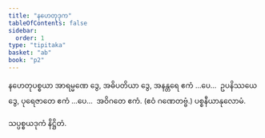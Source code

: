 ```yaml
---
title: "နဟေတုဒုက"
tableOfContents: false
sidebar:
  order: 1
type: "tipitaka"
basket: "ab"
book: "p2"
---
```



<DynamicBreadcrumb />

<Division number="16" book="p2" e="ch" v="38" p="7">

<Paragraph number="574" book="p2">
နဟေတုပစ္စယာ အာရမ္မဏေ ဒွေ, အဓိပတိယာ ဒွေ, အနန္တရေ ဧကံ …ပေ…  ဥပနိဿယေ ဒွေ, ပုရေဇာတေ ဧကံ …ပေ…  အဝိဂတေ ဧကံ. (ဧဝံ ဂဏေတဗ္ဗံ.)

</Paragraph>
</Division>

<Paragraph number="575" type="center" book="p2">
ပစ္စနီယာနုလောမံ.

  
သပ္ပစ္စယဒုကံ နိဋ္ဌိတံ.
</Paragraph>